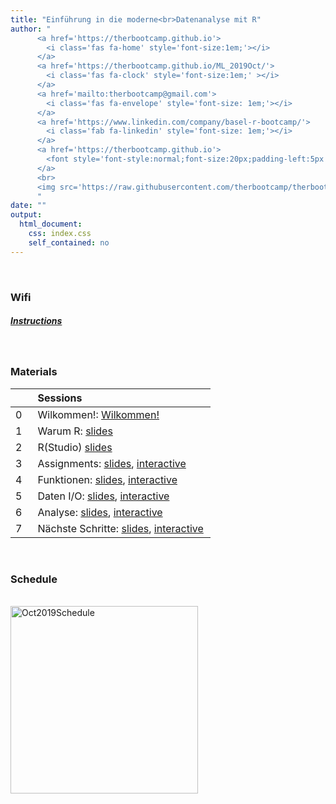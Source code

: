 ```yaml
---
title: "Einführung in die moderne<br>Datenanalyse mit R"
author: "
      <a href='https://therbootcamp.github.io'>
        <i class='fas fa-home' style='font-size:1em;'></i>
      </a>
      <a href='https://therbootcamp.github.io/ML_2019Oct/'>
        <i class='fas fa-clock' style='font-size:1em;' ></i>
      </a>
      <a href='mailto:therbootcamp@gmail.com'>
        <i class='fas fa-envelope' style='font-size: 1em;'></i>
      </a>
      <a href='https://www.linkedin.com/company/basel-r-bootcamp/'>
        <i class='fab fa-linkedin' style='font-size: 1em;'></i>
      </a>
      <a href='https://therbootcamp.github.io'>
        <font style='font-style:normal;font-size:20px;padding-left:5px'>Basel R Bootcamp</font>
      </a>
      <br>
      <img src='https://raw.githubusercontent.com/therbootcamp/therbootcamp.github.io/master/_sessions/_image/by-sa.png' style= 'height:17px;vertical-align:baseline'/><font style='font-style:normal;font-size:20px;padding-left:8px'>November 2019</font>
      "
date: ""
output:
  html_document:
    css: index.css
    self_contained: no
---
```


<br>

### Wifi

##### [**Instructions**](https://raw.githubusercontent.com/therbootcamp/therbootcamp.github.io/master/_sessions/_image/wifi_instruct.png)

<br>

### Materials

|  | Sessions | 
|:--|:----------------------|
|0| Wilkommen!: [Wilkommen!](_sessions/Willkommen/Willkommen.html) | 
|1| Warum R: [slides](_sessions/WarumR/WarumR.html)|
|2| R(Studio) [slides](_sessions/R(Studio)/R(Studio).html) |
|3| Assignments: [slides](_sessions/Assignments/Assignments.html), [interactive](_sessions/Assignments/Assignments_interactive.R) |
|4| Funktionen: [slides](_sessions/Funktionen/Funktionen.html),   [interactive](_sessions/Funktionen/Funktionen_interactive.R) |
|5| Daten I/O: [slides](_sessions/DataIO/DataIO.html), [interactive](_sessions/DataIO/DataIO_interactive.R) |
|6| Analyse: [slides](_sessions/Analyse/Analyse.html), [interactive](_sessions/Analyse/Analyse_interactive.R) |
|7| Nächste Schritte: [slides](_sessions/NächsteSchritte/NächsteSchritte.html),     [interactive](_sessions/NächsteSchritte/NächsteSchritte_interactive.R) |

<br>

### Schedule

<p align="center"><br>
    <img border="0" alt="Oct2019Schedule" src="_sessions/Willkommen/image/schedule.png" style="width:300px"></a><br>

<!---


<table cellspacing=0 cellpadding=0 margin=0 padding=0 class="my-table">

<col width="10%">
<col width="40%">
<col width="40%">

<tr>
  <th style="text-align:left"> &nbsp; </th>
  <th style="text-align:left">Day 1 - Basic</th>
  <th style="text-align:left">Day 2 - Advanced</th>
</tr>
  
<tr>  
   <th>9:00</th>
   <td class="td-special-blue">Welcome</td>
   <td class="td-special-blue">Recap</td>
</tr>

<tr>
  <th>9:30</th>
  <td class="td-red" rowspan = 1><e>What is ML</e></td>
  <td class="td-grey" rowspan = 5><e>Optimization</e><br>
    <font class="sub">Practical</font>
  </td>
</tr>
 
<tr>
  <th>10:00</th>
  <td class="td-red" rowspan=4><e>R for ML</e><br>
    <font class="sub">Interactive</font><br>
  </td>
  <td> &nbsp; </td>
</tr>
  
<tr> <th>&nbsp;</th> </tr>
<tr> <th>&nbsp;</th> </tr>
<tr> <th>&nbsp;</th> </tr>
  
<tr>
  <th align="right">12:00</th>
  <td rowspan = 2 class="td-special-grey">Lunch
  <td rowspan = 2 class="td-special-grey">Lunch
</tr>

<tr>
   <th>&nbsp;</th>
</tr>

<tr>
   <th align="right">13:00</th>
   <td class="td-grey" rowspan = 5 ><e>Fitting</e><br>
   <font class="sub">Practical</font><br>
   <td class="td-grey" rowspan = 5 ><e>Models</e><br>
   <font class="sub">Practical</font><br>
</tr>

<tr> <th>&nbsp;</th> </tr>
<tr> <th>&nbsp;</th> </tr>
<tr> <th>&nbsp;</th> </tr>
<tr> <th>&nbsp;</th> </tr>

<tr>
   <th align="right">15:30</th>
   <td class="td-grey" rowspan = 5 ><e>Prediction</e><br>
   <font class="sub">Practical</font><br>
   <td class="td-grey" rowspan = 4 ><e>Features</e><br>
</tr>

<tr> <th align="right">&nbsp;</th> </tr>
<tr> <th align="right">&nbsp;</th> </tr>
<tr> <th align="right">&nbsp;</th> </tr>

<tr>
   <th align="right">17:30</th>
   <td class="td-red" valign="top"><e>Looking forward</e>
</tr>

<tr>
   <th align="right">18:00</th>
   <td class="td-special-blue"> Wrap-up
   <td class="td-special-grey"> Apero</tr>
</tr>
</table>
  
--->





